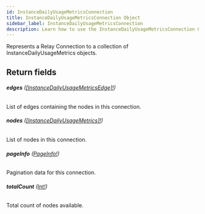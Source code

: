 ```yaml
---
id: InstanceDailyUsageMetricsConnection
title: InstanceDailyUsageMetricsConnection Object
sidebar_label: InstanceDailyUsageMetricsConnection
description: Learn how to use the InstanceDailyUsageMetricsConnection Object for Builder's API.
---
```


Represents a Relay Connection to a collection of InstanceDailyUsageMetrics objects.

## Return fields

###### <b>edges</b> ([[InstanceDailyUsageMetricsEdge]!](/docs/composer/builder/api/schema/object/InstanceDailyUsageMetricsEdge.mdx))

List of edges containing the nodes in this connection.

###### <b>nodes</b> ([[InstanceDailyUsageMetrics]!](/docs/composer/builder/api/schema/object/InstanceDailyUsageMetrics.mdx))

List of nodes in this connection.

###### <b>pageInfo</b> ([PageInfo!](/docs/composer/builder/api/schema/object/PageInfo.mdx))

Pagination data for this connection.

###### <b>totalCount</b> ([Int!](/docs/composer/builder/api/schema/scalar/Int.mdx))

Total count of nodes available.
